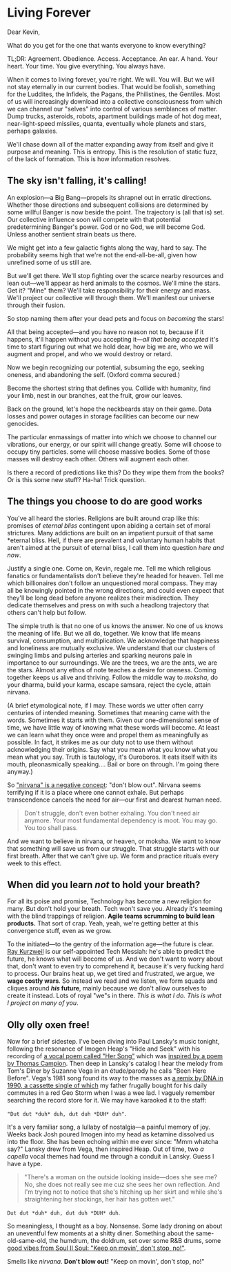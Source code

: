 # Living Forever

Dear Kevin,

What do you get for the one that wants everyone to know everything?

TL;DR: Agreement. Obedience. Access. Acceptance. An ear. A hand. Your heart. Your time. You give everything. You always have.

When it comes to living forever, you're right. We will. You will. But we will not stay eternally in our current bodies. That would be foolish, something for the Luddites, the Infidels, the Pagans, the Philistines, the Gentiles. Most of us will increasingly download into a collective consciousness from which we can channel our "selves" into control of various semblances of matter. Dump trucks, asteroids, robots, apartment buildings made of hot dog meat, near-light-speed missiles, quanta, eventually whole planets and stars, perhaps galaxies.

We'll chase down all of the matter expanding away from itself and give it purpose and meaning. This is entropy. This is the resolution of static fuzz, of the lack of formation. This is how information resolves.

## The sky isn't falling, it's calling!

An explosion—a Big Bang—propels its shrapnel out in erratic directions. Whether those directions and subsequent collisions are determined by some willful Banger is now beside the point. The trajectory is (all that is) set. Our collective influence soon will compete with that potential predetermining Banger's power. God or no God, we will become God. Unless another sentient strain beats us there.

We might get into a few galactic fights along the way, hard to say. The probability seems high that we're not the end-all-be-all, given how unrefined some of us still are.

But we'll get there. We'll stop fighting over the scarce nearby resources and lean out—we'll appear as herd animals to the cosmos. We'll mine the stars. Get it? "Mine" them? We'll take responsibility for their energy and mass. We'll project our collective will through them. We'll manifest our universe through their fusion.

So stop naming them after your dead pets and focus on *becoming* the stars!

All that being accepted—and you have no reason not to, because if it happens, it'll happen without you accepting it—*all that being accepted* it's time to start figuring out what we hold dear, how big we are, who we will augment and propel, and who we would destroy or retard.

Now we begin recognizing our potential, subsuming the ego, seeking oneness, and abandoning the self. (Oxford comma secured.)

Become the shortest string that defines you. Collide with humanity, find your limb, nest in our branches, eat the fruit, grow our leaves.

Back on the ground, let's hope the neckbeards stay on their game. Data losses and power outages in storage facilities can become our new genocides. 

The particular enmassings of matter into which we choose to channel our vibrations, our energy, or our spirit will change greatly. Some will choose to occupy tiny particles. some will choose massive bodies. Some of those masses will destroy each other. Others will augment each other.

Is there a record of predictions like this? Do they wipe them from the books? Or is this some new stuff? Ha-ha! Trick question.

## The things you choose to do are good works

You've all heard the stories. Religions are built around crap like this: promises of *eternal bliss* contingent upon abiding a certain set of moral strictures. Many addictions are built on an impatient pursuit of that same *eternal bliss. Hell, if there are prevalent and voluntary human habits that aren't aimed at the pursuit of eternal bliss, I call them into question *here and now*.

Justify a single one. Come on, Kevin, regale me. Tell me which religious fanatics or fundamentalists don't believe they're headed for heaven. Tell me which billionaires don't follow an unquestioned moral compass. They may all be knowingly pointed in the wrong directions, and could even expect that they'll be long dead before anyone realizes their misdirection. They dedicate themselves and press on with such a headlong trajectory that others can't help but follow.

The simple truth is that no one of us knows the answer. No one of us knows the meaning of life. But we all do, together. We know that life means survival, consumption, and multiplication. We acknowledge that happiness and loneliness are mutually exclusive. We understand that our clusters of swinging limbs and pulsing arteries and sparking neurons pale in importance to our surroundings. We are the trees, we are the ants, we are the stars. Almost any ethos of note teaches a desire for oneness. Coming together keeps us alive and thriving. Follow the middle way to *moksha*, do your dharma, build your karma, escape samsara, reject the cycle, attain nirvana.

(A brief etymological note, if I may. These words we utter often carry centuries of intended meaning. Sometimes that meaning came with the words. Sometimes it starts with them. Given our one-dimensional sense of time, we have little way of knowing what these words will become. At least we can learn what they once were and propel them as meaningfully as possible. In fact, it strikes me as our duty not to use them without acknowledging their origins. Say what you mean what you know what you mean what you say. Truth is tautology, it's Ouroboros. It eats itself with its mouth, pleonasmically speaking.... Bail or bore on through. I'm going there anyway.)

So ["nirvana" is a negative concept](https://en.wikipedia.org/wiki/Nirvana#Etymology): "don't blow out". Nirvana seems terrifying if it is a place where one cannot exhale. But perhaps transcendence cancels the need for air—our first and dearest human need.

> Don't struggle, don't even bother exhaling. You don't need air anymore. Your most fundamental dependency is moot. You may go. You too shall pass.

And we want to believe in nirvana, or heaven, or moksha. We want to know that something will save us from our struggle. That struggle starts with our first breath. After that we can't give up. We form and practice rituals every week to this effect.

## When did you learn *not* to hold your breath? 

For all its poise and promise, Technology has become a new religion for many. But don't hold your breath. Tech won't save you. Already it's teeming with the blind trappings of religion. **Agile teams scrumming to build lean products.** That sort of crap. Yeah, yeah, we're getting better at this convergence stuff, even as we grow.

To the initiated—to the gentry of the information age—the future is clear. [Ray Kurzweil](https://en.wikipedia.org/wiki/Ray_Kurzweil) is our self-appointed Tech Messiah: he's able to predict the future, he knows what will become of us. And we don't want to worry about that, don't want to even try to comprehend it, because it's very fucking hard to process. Our brains heat up, we get tired and frustrated, we argue, we **wage costly wars**. So instead we read and we listen, we form squads and cliques around ***his* future**, mainly because we don't allow ourselves to create it instead. Lots of royal "we"s in there. *This is what I do. This is what I project on many of you*.

## Olly olly oxen free!

Now for a brief sidestep. I've been diving into Paul Lansky's music tonight, following the resonance of Imogen Heap's "Hide and Seek" with his recording of [a vocal poem called "Her Song"](https://open.spotify.com/track/1Wezy9RlC8u1QUP9ViBvq9) which was [inspired by a poem by Thomas Campion](http://paul.mycpanel.princeton.edu/liner_notes/fantasies.html). Then deep in Lansky's catalog I hear the melody from Tom's Diner by Suzanne Vega in an étude/parody he calls "Been Here Before". Vega's 1981 song found its way to the masses as [a remix by DNA in 1990, a cassette single of which](https://open.spotify.com/track/7f9sC9fvtjYSZYOLSmKJlq) my father frugally bought for his daily commutes in a red Geo Storm when I was a wee lad. I vaguely remember searching the record store for it. We may have karaoked it to the staff:

`"Dut dut *duh* duh, dut duh *DUH* duh"`.

It's a very familiar song, a lullaby of nostalgia—a painful memory of joy. Weeks back Josh poured Imogen into my head as  ketamine dissolved us into the floor. She has been echoing within me ever since: "Mmm whatcha say?" Lansky drew from Vega, then inspired Heap. Out of time, two *a capella* vocal themes had found me through a conduit in Lansky. Guess I have a type.

> "There's a woman on the outside looking inside—does she see me? No, she does not really see me cuz she sees her own reflection. And I'm trying not to notice that she's hitching up her skirt and while she's straightening her stockings, her hair has gotten wet."

`Dut dut *duh* duh, dut duh *DUH* duh`.

So meaningless, I thought as a boy. Nonsense. Some lady droning on about an uneventful few moments at a shitty diner. Something about the same-old-same-old, the humdrum, the doldrum, set over some R&B drums, some [good vibes from Soul II Soul: "Keep on movin', don't stop, no!"](https://open.spotify.com/track/4NMtuxWfOPR6yNjAX0AWrR).

Smells like *nirvana*. **Don't blow out!** "Keep on movin', don't stop, no!"
